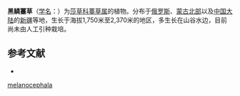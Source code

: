 {{Speciesbox
| name = 黑鳞薹草
| status = 
| status_system = 
| image =
| genus = Carex
| species = melanocephala
| authority = Turcz.
}}

'''黑鳞薹草'''（[[学名|学名]]：{{lang|la|''Carex melanocephala''}}）为[[莎草科|莎草科]][[薹草属|薹草属]]的植物。分布于[[俄罗斯|俄罗斯]]、[[蒙古北部|蒙古北部]]以及[[中国大陆|中国大陆]]的[[新疆|新疆]]等地，生长于海拔1,750米至2,370米的地区，多生长在山谷水边，目前尚未由人工引种栽培。

== 参考文献 ==
<div class="references-small">
* {{cite web| url =http://www.bioinfo.cn/db05/KmzwSpecies.php?action=view&id=6426| title =黑鳞薹草| work =《中国高等植物数据库全库》| publisher =中国科学院微生物研究所| author =昆明植物研究所| accessdate =2009-02-24| archive-date =2016-03-05| archive-url =https://web.archive.org/web/20160305054259/http://www.bioinfo.cn/db05/KmzwSpecies.php?action=view&id=6426| dead-url =yes}}
</div>
{{Taxonbar|from=Q11179706}}

{{DEFAULTSORT:Carex melanocephala}}
[[Category:薹草属|melanocephala]]


{{Carex-stub}}